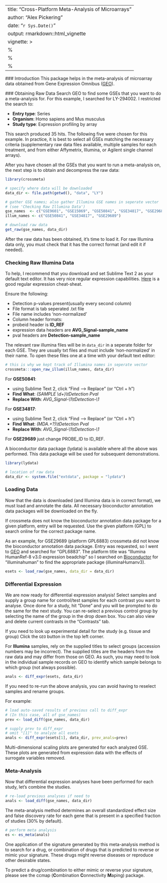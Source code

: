 ---
title: "Cross-Platform Meta-Analysis of Microarrays"
author: "Alex Pickering"
date: "`r Sys.Date()`"
output: rmarkdown::html_vignette
vignette: >
  %\VignetteIndexEntry{crossmeta vignette}
  %\VignetteEngine{knitr::rmarkdown}
  %\VignetteEncoding{UTF-8}
  ---
  
  ### Introduction
  This package helps in the meta-analysis of microarray data obtained from Gene
  Expression Omnibus ([GEO](http://www.ncbi.nlm.nih.gov/geo/)).
  
  ### Obtaining Raw Data
  Search GEO to find some GSEs that you want to do a meta-analysis for. For
  this example, I searched for LY-294002. I restricted the search to:
  
  * **Entry type**: Series
  * **Organism**: Homo sapiens and Mus musculus
  * **Study type**: Expression profiling by array
  
  This search produced 35 hits. The following five were chosen for this example.
  In practice, it is best to select all GSEs matching the necessary criteria
  (supplementary raw data files available, multiple samples for each treatment,
  and from either Affymetrix, Illumina, or Agilent single channel arrays).
  
  After you have chosen all the GSEs that you want to run a meta-analysis on,
  the next step is to obtain and decompress the raw data:
  
  ```r
library(crossmeta)

# specify where data will be downloaded
data_dir <- file.path(getwd(), "data", "LY")

# gather GSE names; also gather Illumina GSE names in seperate vector 
# (see 'Checking Raw Illumina Data')
gse_names  <- c("GSE9601", "GSE15069", "GSE50841", "GSE34817", "GSE29689")
illum_names <- c("GSE50841", "GSE34817", "GSE29689")
```

```r
# download raw data
get_raw(gse_names, data_dir)
```

After the raw data has been obtained, it's time to load it. For raw Illumina
data only, you must check that it has the correct format (and edit it if needed).

### Checking Raw Illumina Data
To help, I recommend that you download and set Sublime Text 2 as your default
text editor. It has very nice regular expression capabilities.
[Here](https://www.cheatography.com/davechild/cheat-sheets/regular-expressions/)
is a good regular expression cheat-sheat.

Ensure the following:

* Detection p-values present(usually every second column)
* File format is tab seperated .txt file 
* File name includes 'non-normalized'
* Column header formats:
* probeid header is __ID_REF__
* expression data headers are __AVG_Signal-sample_name__
* pval headers are __Detection-sample_name__

The relevant raw illumina files will be in `data_dir` in a seperate folder for 
each GSE. They are usually txt files and must include 'non-normalized' in their
name. To open these files one at a time with your default text editor:

```r
# this is why we kept track of Illumina names in seperate vector
crossmeta:::open_raw_illum(illum_names, data_dir)
```


For **GSE50841**:

* using Sublime Text 2, click "Find --> Replace" (or "Ctrl + h")
* __Find What__: _(SAMPLE \\d+)\\tDetection Pval_
* __Replace With__: _AVG_Signal-\\1\\tDetection-\\1_


For **GSE34817**:

* using Sublime Text 2, click "Find --> Replace" (or "Ctrl + h")
* __Find What__: _(MDA.+?)\\tDetection Pval_
* __Replace With__: _AVG_Signal-\\1\\tDetection-\\1_

For **GSE29689** just change PROBE_ID to ID_REF.

A bioconductor data package (lydata) is available where all the above was 
performed. This data package will be used for subsequent demonstrations.

```r
library(lydata)

# location of raw data
data_dir <- system.file("extdata", package = "lydata")
```

### Loading Data

Now that the data is downloaded (and Illumina data is in correct format), we
must load and annotate the data. All necessary bioconductor annotation data
packages will be downloaded on the fly. 

If crossmeta does not know the bioconductor annotation data package for a given
platform, entry will be requested. Use the given platform (GPL) to search online
for the correct package name. 

As an example, for GSE29689 (platform GPL6883) crossmeta did not know the 
bioconductor annotation data package. Entry was requested, so I went to [GEO](http://www.ncbi.nlm.nih.gov/geo/) and searched for "GPL6883". The platform 
title was "Illumina HumanRef-8 v3.0 expression beadchip" so I searched on [Bioconductor](https://bioconductor.org/) for "illuminahuman" to find the 
appropriate package (illuminaHumanv3).


```r
esets <- load_raw(gse_names, data_dir = data_dir)
```


### Differential Expression

We are now ready for differential expression analysis! Select samples and supply
a group name for control/test samples for each contrast you want to analyse.
Once done for a study, hit "Done" and you will be prompted to do the same for
the next study.  You can re-select a previous control group by selecting the 
name of the group in the drop down box. You can also view and delete current 
contrasts in the "Contrasts" tab.

If you need to look up experimental detail for the study (e.g. tissue and group)
Click the `GEO` button in the top left corner.

For **Illumina** samples, rely on the supplied titles to select groups 
(accession numbers may be incorrect). The supplied titles are the headers from 
the raw data and may differ from those on GEO. As such, you may need to look in 
the individual sample records on GEO to identify which sample belongs to which
group (not always possible).

```r
anals <- diff_expr(esets, data_dir)
```

If you need to re-run the above analysis, you can avoid having to reselect 
samples and rename groups.

For example:

```r
# load auto-saved results of previous call to diff_expr
# (In this case, all of gse_names)
prev <- load_diff(gse_names, data_dir)

# supply prev to diff_expr
# omit "[1]" to analyze all esets
anals <- diff_expr(esets[1], data_dir, prev_anals=prev)
```

Multi-dimensional scaling plots are generated for each analyzed GSE. 
These plots are generated from expression data with the effects of surrogate 
variables removed.

### Meta-Analysis

Now that differential expression analyses have been performed for each study,
let's combine the studies.

```r
# re-load previous analyses if need to
anals <- load_diff(gse_names, data_dir)
```

The meta-analysis method determines an overall standardized effect size and 
false discovery rate for each gene that is present in a specified fraction of 
studies (30% by default). 

```r
# perform meta analysis
es <- es_meta(anals)
```

One application of the signature generated by this meta-analysis method is to 
search for a drug, or combination of drugs that is predicted to reverse or mimic
your signature. These drugs might reverse diseases or reproduce other desirable
states.

To predict a drug/combination to either mimic or reverse your signature, please
see the ccmap (**C**ombination **C**onnectivity **M**aping) package.
